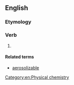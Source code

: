 ==English==

===Etymology===
{{suffix|en|aerosol|ize}}

===Verb===
{{en-verb|aerosoliz}}

# {{lb|en|American spelling}} {{alternative form of|en|aerosolise}}

====Related terms====
* [[aerosolizable]]

[[Category:en:Physical chemistry]]
